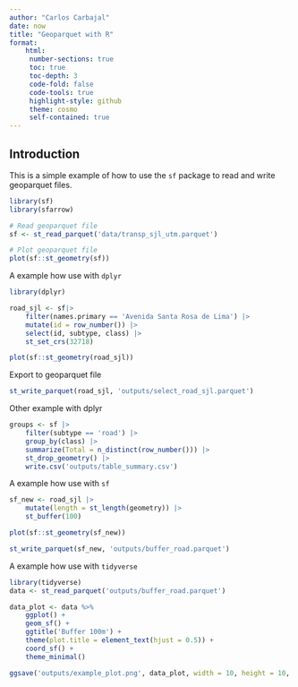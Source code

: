 ```yaml
---
author: "Carlos Carbajal"
date: now
title: "Geoparquet with R"
format: 
    html:
     number-sections: true
     toc: true
     toc-depth: 3
     code-fold: false
     code-tools: true
     highlight-style: github
     theme: cosmo
     self-contained: true
---
```


## Introduction

This is a simple example of how to use the `sf` package to read and write geoparquet files.

```r
library(sf)
library(sfarrow)

# Read geoparquet file
sf <- st_read_parquet('data/transp_sjl_utm.parquet')

# Plot geoparquet file
plot(sf::st_geometry(sf))
```

A example how use with `dplyr`

```r
library(dplyr)

road_sjl <- sf|>
    filter(names.primary == 'Avenida Santa Rosa de Lima') |>
    mutate(id = row_number()) |>
    select(id, subtype, class) |>
    st_set_crs(32718)

plot(sf::st_geometry(road_sjl))
```

Export to geoparquet file

```r

st_write_parquet(road_sjl, 'outputs/select_road_sjl.parquet')  
```

Other example with dplyr 

```r
groups <- sf |>
    filter(subtype == 'road') |>
    group_by(class) |>
    summarize(Total = n_distinct(row_number())) |>
    st_drop_geometry() |>
    write.csv('outputs/table_summary.csv')

```

A example how use with `sf`

```r
sf_new <- road_sjl |>
    mutate(length = st_length(geometry)) |>
    st_buffer(100)

plot(sf::st_geometry(sf_new))

st_write_parquet(sf_new, 'outputs/buffer_road.parquet') 
```

A example how use with `tidyverse`

```r
library(tidyverse)
data <- st_read_parquet('outputs/buffer_road.parquet')

data_plot <- data %>% 
    ggplot() +
    geom_sf() +
    ggtitle('Buffer 100m') +
    theme(plot.title = element_text(hjust = 0.5)) +
    coord_sf() +
    theme_minimal()

ggsave('outputs/example_plot.png', data_plot, width = 10, height = 10, dpi = 300)
```
